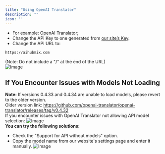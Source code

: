 ```yaml
---
title: "Using OpenAI Translator"
description: ""
icon: ''
---
```


- For example: OpenAI Translator;  
- Change the API Key to one generated from [our site’s Key](https://aihubmix.com/token).  
- Change the API URL to:
```
https://aihubmix.com
```
(Note: Do not include a "/" at the end of the URL)  
![Image](/media/en/image1.png) 

## If You Encounter Issues with Models Not Loading
**Note:**
If versions 0.4.33 and 0.4.34 are unable to load models, please revert to the older version.  
Older version link: https://github.com/openai-translator/openai-translator/releases/tag/v0.4.32  
If you encounter issues with OpenAI Translator not allowing API model selection:
![Image](/media/en/ot1.png)  
**You can try the following solutions:**
- Check the "Support for API without models" option.
- Copy the model name from our website's settings page and enter it manually.
![Image](/media/en/ot2.png)
